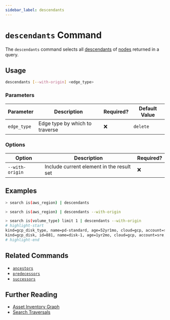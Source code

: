 ```yaml
---
sidebar_label: descendants
---
```


# `descendants` Command

The `descendants` command selects all [descendants](../../concepts/asset-inventory-graph/index.mdx#descendants) of [nodes](../../concepts/asset-inventory-graph/index.mdx#nodes) returned in a query.

## Usage

```bash
descendants [--with-origin] <edge_type>
```

### Parameters

| Parameter   | Description                    | Required? | Default Value |
| ----------- | ------------------------------ | --------- | ------------- |
| `edge_type` | Edge type by which to traverse | ❌        | `delete`      |

### Options

| Option          | Description                               | Required? |
| --------------- | ----------------------------------------- | --------- |
| `--with-origin` | Include current element in the result set | ❌        |

## Examples

```bash title="Equivalent to query is(aws_region) -[1:]->"
> search is(aws_region) | descendants
```

```bash title="Equivalent to query is(aws_region) -[0:]->"
> search is(aws_region) | descendants --with-origin
```

```bash
> search is(volume_type) limit 1 | descendants --with-origin
# highlight-start
​kind=gcp_disk_type, name=pd-standard, age=52yr1mo, cloud=gcp, account=sre, region=us-central1, zone=us-central1-a
​kind=gcp_disk, id=881, name=disk-1, age=1yr2mo, cloud=gcp, account=sre, region=us-central1, zone=us-central1-a
# highlight-end
```

## Related Commands

- [`ancestors`](./ancestors.mdx)
- [`predecessors`](./predecessors.mdx)
- [`successors`](./successors.mdx)

## Further Reading

- [Asset Inventory Graph](../../concepts/asset-inventory-graph/index.mdx)
- [Search Traversals](../search/traversals.mdx)
